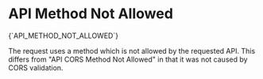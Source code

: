 # API Method Not Allowed

<Summary>{`API_METHOD_NOT_ALLOWED`}</Summary>

The request uses a method which is not allowed by the requested API. This differs from "API CORS Method Not Allowed" in that it was not caused by CORS validation.
